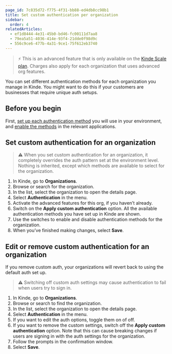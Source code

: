 ```yaml
---
page_id: 7c835d72-f775-4f31-bb88-ed4db8cc98b1
title: Set custom authentication per organization
sidebar:
  order: 4
relatedArticles:
  - ef1d8444-4e31-45b0-bd46-fc00111d7aa8
  - 79ea5a51-4036-414e-93f4-21dde0f98d9c
  - 556c9ce6-477b-4a31-9ce1-75f612eb3740
---
```


> ⚡ This is an advanced feature that is only available on the [Kinde Scale plan](https://kinde.com/pricing/). Charges also apply for each organization that uses advanced org features.

You can set different authentication methods for each organization you manage in Kinde. You might want to do this if your customers are businesses that require unique auth setups.

## Before you begin

First, [set up each authentication method](/authenticate/authentication-methods/set-up-user-authentication/) you will use in your environment, and [enable the methods](/authenticate/manage-authentication/manage-authentication-applications/) in the relevant applications.

## Set custom authentication for an organization

> ⚠️ When you set custom authentication for an organization, it completely overrides the auth pattern set at the environment level. Nothing is inherited, except which methods are available to select for the organization.

1. In Kinde, go to **Organizations**.
2. Browse or search for the organization.
3. In the list, select the organization to open the details page.
4. Select **Authentication** in the menu.
5. Activate the advanced features for this org, if you haven’t already.
6. Switch on the **Apply custom authentication** option. All the available authentication methods you have set up in Kinde are shown.
7. Use the switches to enable and disable authentication methods for the organization.
8. When you’ve finished making changes, select **Save**.

## Edit or remove custom authentication for an organization

If you remove custom auth, your organizations will revert back to using the default auth set up.

> ⚠️ Switching off custom auth settings may cause authentication to fail when users try to sign in.

1. In Kinde, go to **Organizations**.
2. Browse or search to find the organization.
3. In the list, select the organization to open the details page.
4. Select **Authentication** in the menu.
5. If you want to edit the auth options, toggle them on of off.
6. If you want to remove the custom settings, switch off the **Apply custom authentication** option. Note that this can cause breaking changes if users are signing in with the auth settings for the organization.
7. Follow the prompts in the confirmation window.
8. Select **Save**.
